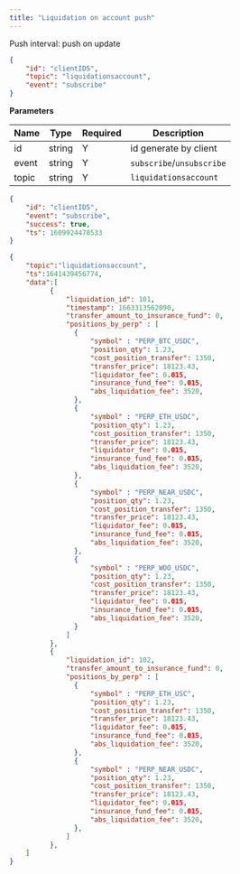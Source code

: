 ```yaml
---
title: "Liquidation on account push"
---
```


Push interval: push on update

```json
{
    "id": "clientID5",
    "topic": "liquidationsaccount",
    "event": "subscribe"
}
```

**Parameters**

| Name   | Type   | Required | Description               |
| ------ | ------ | -------- |---------------------------|
| id     | string | Y        | id generate by client     |
| event  | string | Y        | `subscribe`/`unsubscribe` |
| topic  | string | Y        | `liquidationsaccount`     |

<RequestExample>

```json Response
{
    "id": "clientID5",
    "event": "subscribe",
    "success": true,
    "ts": 1609924478533
}
```
</RequestExample>

<ResponseExample>

```json Subscribed Message
{
    "topic":"liquidationsaccount",
    "ts":1641439456774,
    "data":[
          {
              "liquidation_id": 101,
              "timestamp": 1663313562090,
              "transfer_amount_to_insurance_fund": 0,
              "positions_by_perp" : [
                {
                    "symbol" : "PERP_BTC_USDC", 
                    "position_qty": 1.23,
                    "cost_position_transfer": 1350,
                    "transfer_price": 18123.43,
                    "liquidator_fee": 0.015,
                    "insurance_fund_fee": 0.015,
                    "abs_liquidation_fee": 3520,
                },
                {
                    "symbol" : "PERP_ETH_USDC",
                    "position_qty": 1.23,
                    "cost_position_transfer": 1350,
                    "transfer_price": 18123.43,
                    "liquidator_fee": 0.015,
                    "insurance_fund_fee": 0.015,
                    "abs_liquidation_fee": 3520,
                },
                {
                    "symbol" : "PERP_NEAR_USDC",
                    "position_qty": 1.23,
                    "cost_position_transfer": 1350,
                    "transfer_price": 18123.43,
                    "liquidator_fee": 0.015,
                    "insurance_fund_fee": 0.015,
                    "abs_liquidation_fee": 3520,
                },
                {
                    "symbol" : "PERP_WOO_USDC",
                    "position_qty": 1.23,
                    "cost_position_transfer": 1350,
                    "transfer_price": 18123.43,
                    "liquidator_fee": 0.015,
                    "insurance_fund_fee": 0.015,
                    "abs_liquidation_fee": 3520,
                }
              ]
          },
          {
              "liquidation_id": 102,
              "transfer_amount_to_insurance_fund": 0,
              "positions_by_perp" : [
                {
                    "symbol" : "PERP_ETH_USC",
                    "position_qty": 1.23,
                    "cost_position_transfer": 1350,
                    "transfer_price": 18123.43,
                    "liquidator_fee": 0.015,
                    "insurance_fund_fee": 0.015,
                    "abs_liquidation_fee": 3520,
                },
                {
                    "symbol" : "PERP_NEAR_USDC",
                    "position_qty": 1.23,
                    "cost_position_transfer": 1350,
                    "transfer_price": 18123.43,
                    "liquidator_fee": 0.015,
                    "insurance_fund_fee": 0.015,
                    "abs_liquidation_fee": 3520,
                },
              ]
          },
    ]
}

```
</ResponseExample>